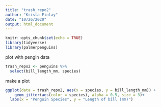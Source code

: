```yaml
---
title: "trash_repo2"
author: "Krista Finlay"
date: "10/26/2020"
output: html_document
---
```


```r
knitr::opts_chunk$set(echo = TRUE)
library(tidyverse)
library(palmerpenguins)
```


plot with pengin data

```r
trash_repo2 <- penguins %>% 
  select(bill_length_mm, species)
```

make a plot

```r
ggplot(data = trash_repo2, aes(x = species, y = bill_length_mm)) +
	geom_jitter(aes(color = species), alpha = 0.5, size = 3)+
  labs(x = "Penguin Species", y = "Length of bill (mm)")
```


